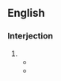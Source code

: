 {{also|godspeed|Godspeed|God-speed}}
==English==

===Interjection===
{{en-interj}}

# {{alternative form of|en|Godspeed}}
#* {{RQ:Shakespeare Richard 3|act=II|scene=iii|page=184|column=2|passage=''3'' [''Citizen'']. Neighbours, '''God ſpeed'''. / ''1'' [''Citizen'']. Giue you good morrovv ſir.}}
#* {{RQ:Dekker Dramatic Works|volume=II|title=Honest Whore|act=I|scene=i|page=80|passage=''Duke''. '''God ſpeed''' father. / ''1. Mad''[''man'']. God ſpeed the Plough, thou ſhalt not ſpeed me.}}